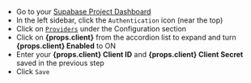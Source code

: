 - Go to your [Supabase Project Dashboard](https://app.supabase.com)
- In the left sidebar, click the `Authentication` icon (near the top)
- Click on [`Providers`](https://app.supabase.com/project/_/auth/providers) under the Configuration section
- Click on **{props.client}** from the accordion list to expand and turn **{props.client} Enabled** to ON
- Enter your **{props.client} Client ID** and **{props.client} Client Secret** saved in the previous step
- Click `Save`